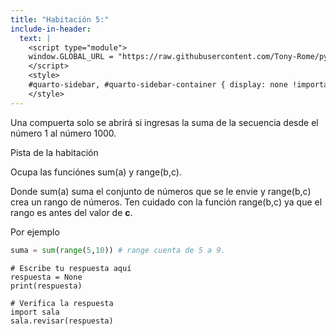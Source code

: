 ```yaml
---
title: "Habitación 5:"
include-in-header:
  text: |
    <script type="module">
    window.GLOBAL_URL = "https://raw.githubusercontent.com/Tony-Rome/pyscape/refs/heads/feature/estacion-espacial/quarto/rooms/sala_05.py";
    </script>
    <style>
    #quarto-sidebar, #quarto-sidebar-container { display: none !important; }
    </style>
---
```


Una compuerta solo se abrirá si ingresas la suma de la secuencia desde el número 1 al número 1000.

::: {.callout-tip title="Pista" collapse="true"}
Pista de la habitación

Ocupa las funciónes sum(a) y range(b,c).

Donde sum(a) suma el conjunto de números que se le envie y range(b,c) crea un rango de números. Ten cuidado con la función range(b,c) ya que el rango es antes del valor de **c**.

Por ejemplo
```python 
suma = sum(range(5,10)) # range cuenta de 5 a 9.
```
:::

```pyodide-python
# Escribe tu respuesta aquí
respuesta = None
print(respuesta)

# Verifica la respuesta
import sala
sala.revisar(respuesta)
```